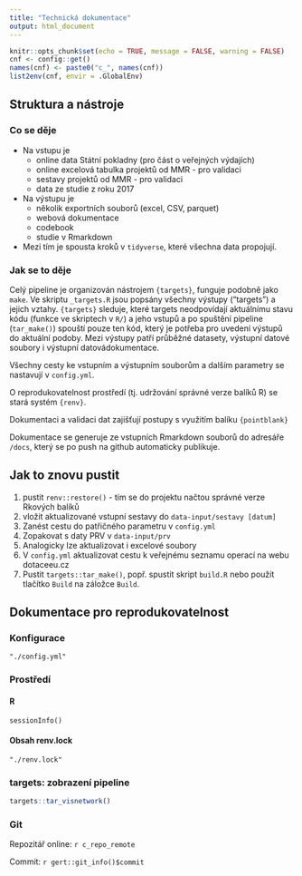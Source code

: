 ```yaml
---
title: "Technická dokumentace"
output: html_document
---
```


```r
knitr::opts_chunk$set(echo = TRUE, message = FALSE, warning = FALSE)
cnf <- config::get()
names(cnf) <- paste0("c_", names(cnf))
list2env(cnf, envir = .GlobalEnv)
```

## Struktura a nástroje

### Co se děje

- Na vstupu je 
  - online data Státní pokladny (pro část o veřejných výdajích)
  - online excelová tabulka projektů od MMR - pro validaci
  - sestavy projektů od MMR - pro validaci
  - data ze studie z roku 2017
- Na výstupu je
  - několik exportních souborů (excel, CSV, parquet)
  - webová dokumentace
  - codebook
  - studie v Rmarkdown
- Mezi tím je spousta kroků v `tidyverse`, které všechna data propojují.

### Jak se to děje

Celý pipeline je organizován nástrojem `{targets}`, funguje podobně jako `make`. Ve skriptu `_targets.R` jsou popsány všechny výstupy ("targets") a jejich vztahy. `{targets}` sleduje, které targets neodpovídají aktuálnímu stavu kódu (funkce ve skriptech v `R/`) a jeho vstupů a po spuštění pipeline (`tar_make()`) spouští pouze ten kód, který je potřeba pro uvedení výstupů do aktuální podoby. Mezi výstupy patří průběžné datasety, výstupní datové soubory i výstupní datovádokumentace.

Všechny cesty ke vstupním a výstupním souborům a dalším parametry se nastavují v `config.yml`.

O reprodukovatelnost prostředí (tj. udržování správné verze balíků R) se stará systém `{renv}`.

Dokumentaci a validaci dat zajišťují postupy s využitím balíku `{pointblank}`

Dokumentace se generuje ze vstupních Rmarkdown souborů do adresáře `/docs`, který se po push na github automaticky publikuje.

## Jak to znovu pustit

1. pustit `renv::restore()` - tím se do projektu načtou správné verze Rkových balíků
1. vložit aktualizované vstupní sestavy do `data-input/sestavy [datum]`
1. Zanést cestu do patřičného parametru v `config.yml`
1. Zopakovat s daty PRV v `data-input/prv`
1. Analogicky lze aktualizovat i excelové soubory
1. V `config.yml` aktualizovat cestu k veřejnému seznamu operací na webu dotaceeu.cz
1. Pustit `targets::tar_make()`, popř. spustit skript `build.R` nebo použít tlačítko `Build` na záložce `Build`.

## Dokumentace pro reprodukovatelnost

### Konfigurace

```details
"./config.yml"
```

### Prostředí

#### R

```details
sessionInfo()
```

#### Obsah renv.lock

```details
"./renv.lock"
```


### targets: zobrazení pipeline

```r
targets::tar_visnetwork()
```

### Git

Repozitář online: `r c_repo_remote`

Commit: `r gert::git_info()$commit`
